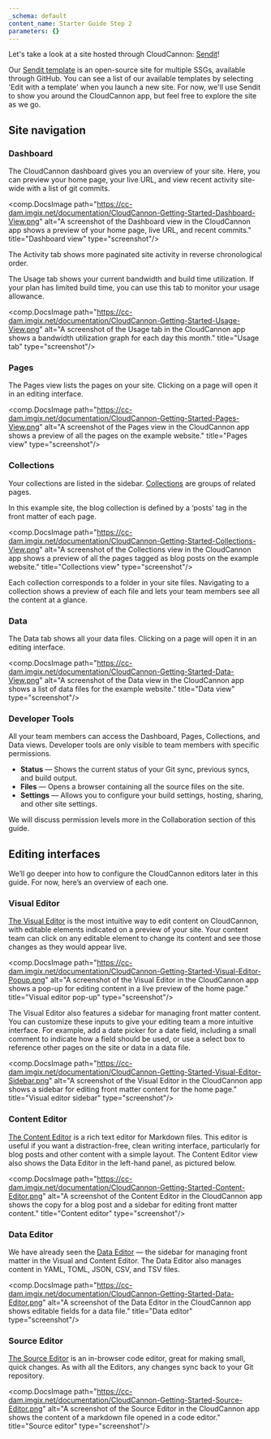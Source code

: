```yaml
---
_schema: default
content_name: Starter Guide Step 2
parameters: {}
---
```

Let's take a look at a site hosted through CloudCannon: <a target="_blank" rel="noopener" href="https://jovial-pipe.cloudvent.net/">Sendit</a>!

Our <a target="_blank" rel="noopener" href="https://cloudcannon.com/templates/sendit/">Sendit template</a>&nbsp;is an open-source site for multiple SSGs, available through GitHub. You can see a list of our available templates by selecting 'Edit with a template' when you launch a new site. For now, we'll use Sendit to show you around the CloudCannon app, but feel free to explore the site as we go.

## Site navigation

### Dashboard

The CloudCannon dashboard gives you an overview of your site. Here, you can preview your home page, your live URL, and view recent activity site-wide with a list of git commits.

<comp.DocsImage path="https://cc-dam.imgix.net/documentation/CloudCannon-Getting-Started-Dashboard-View.png" alt="A screenshot of the Dashboard view in the CloudCannon app shows a preview of your home page, live URL, and recent commits." title="Dashboard view" type="screenshot"/>

The Activity tab shows more paginated site activity in reverse chronological order.

The Usage tab shows your current bandwidth and build time utilization. If your plan has limited build time, you can use this tab to monitor your usage allowance.

<comp.DocsImage path="https://cc-dam.imgix.net/documentation/CloudCannon-Getting-Started-Usage-View.png" alt="A screenshot of the Usage tab in the CloudCannon app shows a bandwidth utilization graph for each day this month." title="Usage tab" type="screenshot"/>

### Pages

The Pages view lists the pages on your site. Clicking on a page will open it in an editing interface.

<comp.DocsImage path="https://cc-dam.imgix.net/documentation/CloudCannon-Getting-Started-Pages-View.png" alt="A screenshot of the Pages view in the CloudCannon app shows a preview of all the pages on the example website." title="Pages view" type="screenshot"/>

### Collections

Your collections are listed in the sidebar. <a target="_blank" rel="noopener" href="https://cloudcannon.com/documentation/articles/defining-your-collections/">Collections</a> are groups of related pages.

In this example site, the blog collection is defined by a ‘posts’ tag in the front matter of each page.

<comp.DocsImage path="https://cc-dam.imgix.net/documentation/CloudCannon-Getting-Started-Collections-View.png" alt="A screenshot of the Collections view in the CloudCannon app shows a preview of all the pages tagged as blog posts on the example website." title="Collections view" type="screenshot"/>

Each collection corresponds to a folder in your site files. Navigating to a collection shows a preview of each file and lets your team members see all the content at a glance.

### Data

The Data tab shows all your data files. Clicking on a page will open it in an editing interface.

<comp.DocsImage path="https://cc-dam.imgix.net/documentation/CloudCannon-Getting-Started-Data-View.png" alt="A screenshot of the Data view in the CloudCannon app shows a list of data files for the example website." title="Data view" type="screenshot"/>

### Developer Tools

All your team members can access the Dashboard, Pages, Collections, and Data views. Developer tools are only visible to team members with specific permissions.

* **Status** — Shows the current status of your Git sync, previous syncs, and build output.
* **Files** — Opens a browser containing all the source files on the site.
* **Settings** — Allows you to configure your build settings, hosting, sharing, and other site settings.

We will discuss permission levels more in the Collaboration section of this guide.

## Editing interfaces

We’ll go deeper into how to configure the CloudCannon editors later in this guide. For now, here’s an overview of each one.

### Visual Editor

<a target="_blank" rel="noopener" href="https://cloudcannon.com/documentation/articles/introducing-the-visual-editor/">The Visual Editor</a> is the most intuitive way to edit content on CloudCannon, with editable elements indicated on a preview of your site. Your content team can click on any editable element to change its content and see those changes as they would appear live.

<comp.DocsImage path="https://cc-dam.imgix.net/documentation/CloudCannon-Getting-Started-Visual-Editor-Popup.png" alt="A screenshot of the Visual Editor in the CloudCannon app shows a pop-up for editing content in a live preview of the home page." title="Visual editor pop-up" type="screenshot"/>

The Visual Editor also features a sidebar for managing front matter content. You can customize these inputs to give your editing team a more intuitive interface. For example, add a date picker for a date field, including a small comment to indicate how a field should be used, or use a select box to reference other pages on the site or data in a data file.

<comp.DocsImage path="https://cc-dam.imgix.net/documentation/CloudCannon-Getting-Started-Visual-Editor-Sidebar.png" alt="A screenshot of the Visual Editor in the CloudCannon app shows a sidebar for editing front matter content for the home page." title="Visual editor sidebar" type="screenshot"/>

### Content Editor

<a target="_blank" rel="noopener" href="https://cloudcannon.com/documentation/articles/introducing-the-content-editor/">The Content Editor</a> is a rich text editor for Markdown files. This editor is useful if you want a distraction-free, clean writing interface, particularly for blog posts and other content with a simple layout. The Content Editor view also shows the Data Editor in the left-hand panel, as pictured below.

<comp.DocsImage path="https://cc-dam.imgix.net/documentation/CloudCannon-Getting-Started-Content-Editor.png" alt="A screenshot of the Content Editor in the CloudCannon app shows the copy for a blog post and a sidebar for editing front matter content." title="Content editor" type="screenshot"/>

### Data Editor

We have already seen the <a target="_blank" rel="noopener" href="https://cloudcannon.com/documentation/articles/introducing-the-data-editor/">Data Editor</a> — the sidebar for managing front matter in the Visual and Content Editor. The Data Editor also manages content in YAML, TOML, JSON, CSV, and TSV files.

<comp.DocsImage path="https://cc-dam.imgix.net/documentation/CloudCannon-Getting-Started-Data-Editor.png" alt="A screenshot of the Data Editor in the CloudCannon app shows editable fields for a data file." title="Data editor" type="screenshot"/>

### Source Editor

<a target="_blank" rel="noopener" href="https://cloudcannon.com/documentation/articles/introducing-the-source-editor/">The Source Editor</a> is an in-browser code editor, great for making small, quick changes. As with all the Editors, any changes sync back to your Git repository.

<comp.DocsImage path="https://cc-dam.imgix.net/documentation/CloudCannon-Getting-Started-Source-Editor.png" alt="A screenshot of the Source Editor in the CloudCannon app shows the content of a markdown file opened in a code editor." title="Source editor" type="screenshot"/>